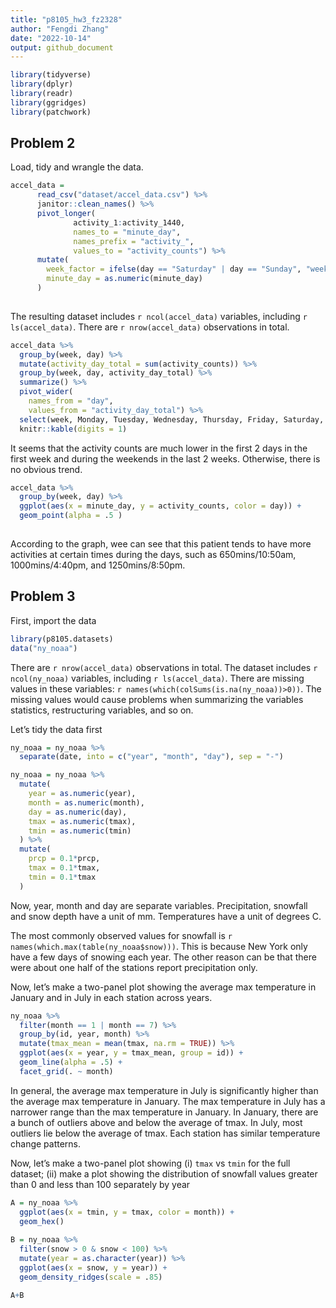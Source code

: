 ```yaml
---
title: "p8105_hw3_fz2328"
author: "Fengdi Zhang"
date: "2022-10-14"
output: github_document
---
```


```r
library(tidyverse)
library(dplyr)
library(readr)
library(ggridges)
library(patchwork)
```

## Problem 2

Load, tidy and wrangle the data.

```r
accel_data = 
      read_csv("dataset/accel_data.csv") %>% 
      janitor::clean_names() %>%
      pivot_longer(
              activity_1:activity_1440,
              names_to = "minute_day",
              names_prefix = "activity_",
              values_to = "activity_counts") %>% 
      mutate(
        week_factor = ifelse(day == "Saturday" | day == "Sunday", "weekend", "weekday"),
        minute_day = as.numeric(minute_day)
      )
 
```

The resulting dataset includes `r ncol(accel_data)` variables, including `r ls(accel_data)`. There are `r nrow(accel_data)` observations in total. 


```r
accel_data %>%
  group_by(week, day) %>%
  mutate(activity_day_total = sum(activity_counts)) %>% 
  group_by(week, day, activity_day_total) %>% 
  summarize() %>% 
  pivot_wider(
    names_from = "day",
    values_from = "activity_day_total") %>% 
  select(week, Monday, Tuesday, Wednesday, Thursday, Friday, Saturday, Sunday) %>% 
  knitr::kable(digits = 1)
```

It seems that the activity counts are much lower in the first 2 days in the first week and during the weekends in the last 2 weeks. Otherwise, there is no obvious trend.

```r
accel_data %>% 
  group_by(week, day) %>% 
  ggplot(aes(x = minute_day, y = activity_counts, color = day)) + 
  geom_point(alpha = .5 ) 
  
```

According to the graph, wee can see that this patient tends to have more activities at certain times during the days, such as 650mins/10:50am, 1000mins/4:40pm, and 1250mins/8:50pm. 


## Problem 3

First, import the data
```r
library(p8105.datasets)
data("ny_noaa")
```

There are `r nrow(accel_data)` observations in total. The dataset includes `r ncol(ny_noaa)` variables, including `r ls(accel_data)`. There are missing values in these variables: `r names(which(colSums(is.na(ny_noaa))>0))`. The missing values would cause problems when summarizing the variables statistics, restructuring variables, and so on. 

Let's tidy the data first
```r
ny_noaa = ny_noaa %>% 
  separate(date, into = c("year", "month", "day"), sep = "-")

ny_noaa = ny_noaa %>% 
  mutate(
    year = as.numeric(year),
    month = as.numeric(month),
    day = as.numeric(day),
    tmax = as.numeric(tmax),
    tmin = as.numeric(tmin)
  ) %>% 
  mutate(
    prcp = 0.1*prcp, 
    tmax = 0.1*tmax,
    tmin = 0.1*tmax
  )

```

Now, year, month and day are separate variables. Precipitation, snowfall and snow depth have a unit of mm. Temperatures have a unit of degrees C. 

The most commonly observed values for snowfall is `r names(which.max(table(ny_noaa$snow)))`. This is because New York only have a few days of snowing each year. The other reason can be that there were about one half of the stations report precipitation only. 


Now, let's make a two-panel plot showing the average max temperature in January and in July in each station across years.
```r
ny_noaa %>% 
  filter(month == 1 | month == 7) %>% 
  group_by(id, year, month) %>% 
  mutate(tmax_mean = mean(tmax, na.rm = TRUE)) %>% 
  ggplot(aes(x = year, y = tmax_mean, group = id)) + 
  geom_line(alpha = .5) + 
  facet_grid(. ~ month)
```

In general, the average max temperature in July is significantly higher than the average max temperature in January. 
The max temperature in July has a narrower range than the max temperature in January. 
In January, there are a bunch of outliers above and below the average of tmax. In July, most outliers lie below the average of tmax. 
Each station has similar temperature change patterns. 


Now, let's make a two-panel plot showing (i) `tmax` vs `tmin` for the full dataset; (ii) make a plot showing the distribution of snowfall values greater than 0 and less than 100 separately by year
```r
A = ny_noaa %>% 
  ggplot(aes(x = tmin, y = tmax, color = month)) + 
  geom_hex()
  
B = ny_noaa %>%
  filter(snow > 0 & snow < 100) %>% 
  mutate(year = as.character(year)) %>% 
  ggplot(aes(x = snow, y = year)) +
  geom_density_ridges(scale = .85)

A+B 
  
```

